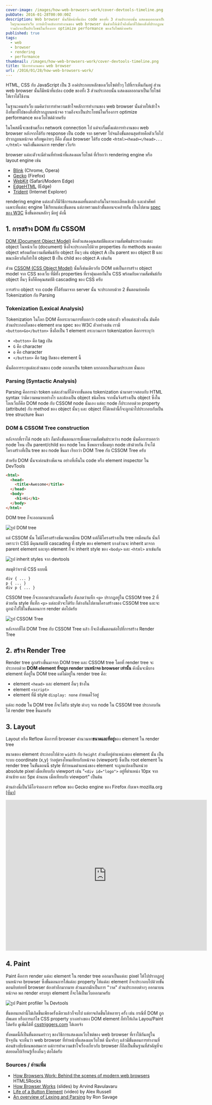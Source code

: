 ```yaml
---
cover-image: /images/how-web-browsers-work/cover-devtools-timeline.png
pubDate: 2016-01-28T00:00:00Z
description: Web browser นั้นก็มีหน้าที่แปลง code ของทั้ง 3 ส่วนประกอบนั้น แสดงผลออกมาเป็นเว็บไซต์ให้เราได้ใช้งาน
  ในฐานะคนทำเว็บ การเข้าใจหลักการทำงานของ web browser นั้นช่วยให้เข้าใจถึงที่มาที่ไปของสิ่งที่ปรากฏบนหน้าจอ
  รวมถึงจะเป็นประโยชน์ในเรื่องการ optimize performance ของเว็บไซต์ด้วยครับ
published: true
tags:
  - web
  - browser
  - rendering
  - performance
thumbnail: /images/how-web-browsers-work/cover-devtools-timeline.png
title: วิธีการทำงานของ web browser
url: /2016/01/28/how-web-browsers-work/
---
```


HTML, CSS กับ JavaScript เป็น 3 องค์ประกอบหลักของเว็บไซต์ทั่วๆ ไปที่เราเห็นกันอยู่
ส่วน web browser นั้นก็มีหน้าที่แปลง code ของทั้ง 3 ส่วนประกอบนั้น แสดงผลออกมาเป็นเว็บไซต์ให้เราได้ใช้งาน

ในฐานะคนทำเว็บ ผมคิดว่าการทำความเข้าใจหลักการทำงานของ web browser นั้นช่วยให้เข้าใจถึงที่มาที่ไปของสิ่งที่ปรากฏบนหน้าจอ
รวมถึงจะเป็นประโยชน์ในเรื่องการ optimize performance ของเว็บไซต์ด้วยครับ

ในโพสต์นี้จะขอข้ามเรื่อง network connection ไป แต่จะเริ่มตั้งแต่การทำงานของ web browser
หลังจากได้รับ response เป็น code จาก server ไปจนถึงขั้นตอนสุดท้ายคือตัวเว็บไปปรากฏบนหน้าจอ
หรือพูดง่ายๆ ก็คือ ตั้งแต่ browser ได้รับ code `<html><head></head>...</html>` จนถึงขั้นตอนการ render เว็บจ้า

browser แต่ละตัวจะมีส่วนที่ทำหน้าที่แสดงผลเว็บไซต์ ที่เรียกว่า rendering engine หรือ layout engine
เช่น

- [Blink](https://www.chromium.org/blink) (Chrome, Opera)
- [Gecko](https://developer.mozilla.org/en-US/docs/Mozilla/Gecko) (Firefox)
- [WebKit](https://webkit.org/) (Safari/Modern Edge)
- [EdgeHTML](https://en.wikipedia.org/wiki/EdgeHTML) (Edge)
- [Trident](https://en.wikipedia.org/wiki/Trident_(layout_engine)) (Internet Explorer)

rendering engine แต่ละตัวก็มีวิธีการแสดงผลที่แตกต่างกันในรายละเอียดเชิงลึก และคำศัพท์เฉพาะที่แต่ละ engine ใช้เรียกแต่ละขั้นตอน
แต่ภาพรวมแล้วขั้นตอนจะคล้ายกัน เป็นไปตาม [spec ของ W3C](https://www.w3.org/TR/html5/infrastructure.html#infrastructure) ซึ่งขั้นตอนหลักๆ มีอยู่ ดังนี้

## 1. การสร้าง DOM กับ CSSOM

[DOM (Document Object Model)](https://www.w3.org/TR/dom/) คือตัวแสดงคุณสมบัติและความสัมพันธ์ระหว่างแต่ละ object ในหน้าเว็บ (document)
ซึ่งก็จะประกอบไปด้วย properties กับ methods ของแต่ละ object พร้อมกับความสัมพันธ์กับ object อื่นๆ
เช่น object A เป็น parent ของ object B และขณะเดียวกันก็ทำให้ object B เป็น child ของ object A เช่นกัน

ส่วน [CSSOM (CSS Object Model)](https://www.w3.org/TR/cssom/) นั้นก็เช่นเดียวกับ DOM แต่เป็นการสร้าง object model จาก CSS ของเว็บ
ที่มีทั้ง properties ที่เราคุ้นเคยกันใน CSS พร้อมกับความสัมพันธ์กับ object อื่นๆ ซึ่งก็คือคุณสมบัติ cascading ของ CSS ครับ

การสร้าง object จาก code ที่ได้รับมาจาก server นั้น จะประกอบด้วย 2 ขั้นตอนย่อยคือ Tokenization กับ Parsing

### Tokenization (Lexical Analysis)

Tokenization ในโลก DOM คือกระบวนการที่บอกว่า code แต่ละตัว หรือแต่ละช่วงนั้น มันคือส่วนประกอบใดของ element
ตาม spec ของ W3C ตัวอย่างเช่น เรามี `<button>Go</button>` ซึ่งถือเป็น 1 element
กระบวนการ tokenization คือการระบุว่า

  * `<button>` คือ tag เปิด
  * `G` คือ character
  * `o` คือ character
  * `</button>` คือ tag ปิดของ element นี้

นั่นคือการระบุแต่ละส่วนของ code ออกมาเป็น token แยกออกเป็นตามประเภท นั่นเอง

### Parsing (Syntactic Analysis)

Parsing คือการนำ token แต่ละส่วนที่ได้จากขั้นตอน tokenization นำมาตรวจสอบกับ HTML syntax ว่ามีความหมายอย่างไร
และต้องเป็น object ชนิดไหน จากนั้นจึงสร้างเป็น object ซึ่งในโลกเว็บก็คือ DOM node กับ CSSOM node นั่นเอง
แต่ละ node ก็ประกอบด้วย property (attribute) กับ method ของ object นั้นๆ และ object ที่ได้เหล่านี้ก็จะถูกนำไปประกอบกับเป็น
tree structure ขึ้นมา

### DOM & CSSOM Tree construction

หลังจากที่เราได้ node แล้ว ก็มาถึงขั้นตอนการเชื่อมความสัมพันธ์ระหว่าง node นั่นคือการบอกว่า
node ไหน เป็น parent/child ของ node ไหน ซึ่งพอเราเชื่อมทุก node เข้าด้วยกัน
ก็จะได้โครงสร้างที่เป็น tree ของ node ขึ้นมา เรียกว่า DOM Tree กับ CSSOM Tree ครับ

สำหรับ DOM นั้นจะค่อนข้างชัดเจน อย่างที่เห็นใน code หรือ element inspector ใน DevTools

```html
<html>
  <head>
    <title>Awesome</title>
  </head>
  <body>
    <h1>Hi</h1>
  </body>
</html>
```

DOM tree ก็จะออกมาแบบนี้

<div class="text-center">
  <img src="/images/how-web-browsers-work/dom-tree.min.svg" alt="รูป DOM tree" />
</div>

แต่ CSSOM นั้น ไม่มีโครงสร้างชัดเจนเหมือน DOM แต่ก็มีโครงสร้างเป็น tree เหมือนกัน
นั่นก็เพราะว่า CSS มีคุณสมบัติ cascading ที่ style ของ element บางส่วนจะ inherit มาจาก parent element
และทุก element ก็จะ inherit style ของ `<body>` และ `<html>` มาเช่นกัน

<div class="text-center">
  <img src="/images/how-web-browsers-work/inherited-styles.png" alt="รูป inherit styles จาก devtools" />
</div>

สมมุติว่าเรามี CSS แบบนี้

```css
div { ... }
p { ... }
div p { ... }
```

CSSOM tree ก็จะออกมาประมาณนี้ครับ สังเกตว่าแท็ก `<p>` ปรากฎอยู่ใน CSSOM tree 2 ที่ด้วยกัน
style ที่แท็ก `<p>` แต่ละตัวจะได้รับ ก็ต่างกันไปตามโครงสร้างของ CSSOM tree
และจะถูกนำไปใช้ในขั้นตอนการ render ต่อไปครับ

<div class="text-center">
  <img src="/images/how-web-browsers-work/cssom-tree.min.svg" alt="รูป CSSOM Tree" />
</div>

หลังจากที่ได้ DOM Tree กับ CSSOM Tree แล้ว ก็จะถึงขั้นตอนต่อไปที่การสร้าง Render Tree

## 2. สร้าง Render Tree

Render tree ถูกสร้างขึ้นมาจาก DOM tree และ CSSOM tree โดยที่ render tree จะประกอบด้วย
**DOM element ที่จะถูก render บนหน้าจอ browser เท่านั้น** ดังนั้นจะมีบาง element ที่อยู่ใน DOM tree
แต่ไม่อยู่ใน render tree คือ:

- element `<head>` และ element อื่นๆ ข้างใน
- element `<script>`
- element ที่มี style `display: none` กำหนดไว้อยู่

แต่ละ node ใน DOM tree ก็จะได้รับ style ต่างๆ จาก node ใน CSSOM tree ประกอบกันได้ render tree ขึ้นมาครับ

## 3. Layout

Layout หรือ Reflow คือการที่ browser คำนวนหา**ขนาดและที่อยู่**ของ element ใน render tree

ขนาดของ element ประกอบไปด้วย `width` กับ `height` ส่วนที่อยู่ตำแหน่งของ element นั้น
เป็นระบบ coordinate (x,y) ว่าอยู่ตรงไหนเทียบกับหน้าจอ (viewport) ซึ่งเป็น root element ใน render tree
ในขั้นตอนนี้ style ที่กำหนดตำแหน่งของ element จะถูกแปลงเป็นหน่วย absolute pixel เมื่อเทียบกับ viewport
เช่น "`<div id="logo">` อยู่ที่ตำแหน่ง 10px จากด้านซ้าย และ 5px ด้านบน เมื่อเทียบกับ viewport" เป็นต้น

ด้านล่างนี้เป็นวิดีโอจำลองการ reflow ของ Gecko engine ของ Firefox กับเพจ mozilla.org [[ที่มา]](https://www.youtube.com/watch?v=ZTnIxIA5KGw)

<div class="text-center video-wrapper">
  <iframe width="640" height="480" src="https://www.youtube.com/embed/ZTnIxIA5KGw" frameborder="0" allowfullscreen></iframe>
</div>

## 4. Paint

Paint คือการ render แต่ละ element ใน render tree ออกมาเป็นแต่ละ pixel ให้ไปปรากฎอยู่บนหน้าจอ browser
ซึ่งขั้นตอนการใส่แต่ละ property ให้แต่ละ element ก็จะประกอบไปด้วยขั้นตอนยิบย่อยที่ browser ต้องทำอีกมากมาย
ส่วนมากมักเป็นการ "วาด" ส่วนประกอบต่างๆ ออกมาบนหน้าจอ
พอ render ครบทุก element ก็จะได้เป็นเว็บออกมาครับ

<div class="text-center">
  <img src="/images/how-web-browsers-work/paint-profiler.png" alt="รูป Paint profiler ใน Devtools" />
</div>

ขั้นตอนเหล่านี้ไม่เกิดขึ้นเพียงครั้งเดียวแล้วก็จบไป แต่อาจเกิดขึ้นได้หลายๆ ครั้ง เช่น กรณีที่ DOM ถูกอัพเดท
หรือการแก้ไข CSS property บางอย่างของ DOM element ก็ทำให้เกิด Layou/Paint ได้ครับ
ดูเพิ่มได้ที่ [csstriggers.com](https://csstriggers.com/) ได้เลยจ้า

ทั้งหมดนี้ก็เป็นขั้นตอนคร่าวๆ ของวิธีการแสดงผลเว็บไซต์ของ web browser ที่เราใช้กันอยู่ในปัจจุบัน
จะเห็นว่า web browser ที่ทำหน้าที่แสดงผลเว็บไซต์ นั้นจริงๆ แล้วมีขั้นตอนการทำงานที่ค่อนข้างซับซ้อนพอสมควร
แต่การทำความเข้าใจเรื่องเกี่ยวกับ browser ก็ถือเป็นพื้นฐานที่สำคัญที่จะต่อยอดไปเรียนรู้เรื่องอื่นๆ ต่อได้ครับ

### Sources / อ่านเพิ่ม

- [How Browsers Work: Behind the scenes of modern web browsers](https://www.html5rocks.com/en/tutorials/internals/howbrowserswork/) HTML5Rocks
- [How Browser Works](https://arvindr21.github.io/howBrowserWorks) (slides) by Arvind Ravulavaru
- [Life of a Button Element](https://vimeo.com/32364192) (video) by Alex Russell
- [An overview of Lexing and Parsing](https://www.perl.com/pub/2012/10/an-overview-of-lexing-and-parsing.html) by Ron Savage

